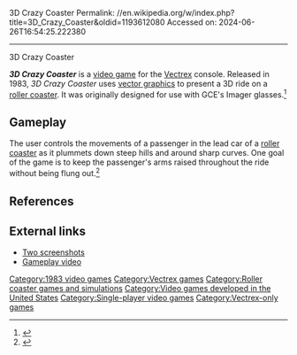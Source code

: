 3D Crazy Coaster
Permalink: //en.wikipedia.org/w/index.php?title=3D_Crazy_Coaster&oldid=1193612080
Accessed on: 2024-06-26T16:54:25.222380



------
3D Crazy Coaster
{{refimprove|date=October 2017}}

{{Infobox video game
|title= 3D Crazy Coaster
|image=3D Crazy Coaster Vectrex Cover Game.jpg
|caption= 
|developer= General Consumer Electronics
|publisher= [[Milton Bradley Company|Milton Bradley]]
|designer= 
|series= 
|engine= 
|released= 1983
|genre= [[Vehicle simulation game|Vehicle simulation]]
|modes= [[Single-player video game|Single-player]]
|platforms= [[Vectrex]]
}}

'''''3D Crazy Coaster''''' is a [[video game]] for the [[Vectrex]] console. Released in 1983, ''3D Crazy Coaster'' uses [[vector graphics]] to present a 3D ride on a [[roller coaster]]. It was originally designed for use with GCE's Imager glasses.<ref>{{cite book|title=Classic home video games, 1972-1984: a complete reference guide|year=2007|publisher=McFarland|pages=316|author=Brett Weiss}}</ref>

== Gameplay ==
The user controls the movements of a passenger in the lead car of a [[roller coaster]] as it plummets down steep hills and around sharp curves. One goal of the game is to keep the passenger's arms raised throughout the ride without being flung out.<ref>{{cite web|title=Vectrex - 3D Crazy Coaster|url=http://www.ozyr.com/vectrex/v3dcrazy.html|website=Ozyr's Vectrex Archive|access-date=6 January 2016|archive-date=15 April 2016|archive-url=https://web.archive.org/web/20160415152659/http://www.ozyr.com/vectrex/v3dcrazy.html|url-status=dead}}</ref>

== References ==
{{Reflist}}

== External links ==
* [https://web.archive.org/web/20050114160519/http://www.retrobase.net/pages/show.php?platform=gce_mb_vectrex&title=3D+Crazy+Coaster Two screenshots]
* [https://www.youtube.com/watch?v=gCQ-L12g8c4#t=10m12s Gameplay video]

{{DEFAULTSORT:3D Crazy Coaster}}
[[Category:1983 video games]]
[[Category:Vectrex games]]
[[Category:Roller coaster games and simulations]]
[[Category:Video games developed in the United States]]
[[Category:Single-player video games]]
[[Category:Vectrex-only games]]

{{vehicle-simulation-game-stub}}